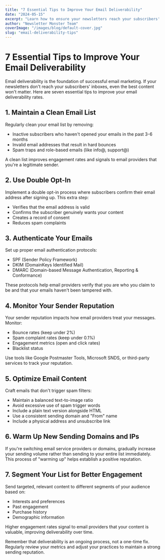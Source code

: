 ```yaml
---
title: "7 Essential Tips to Improve Your Email Deliverability"
date: "2024-05-15"
excerpt: "Learn how to ensure your newsletters reach your subscribers' inboxes instead of spam folders."
author: "Newsletter Monster Team"
coverImage: "/images/blog/default-cover.jpg"
slug: "email-deliverability-tips"
---
```


# 7 Essential Tips to Improve Your Email Deliverability

Email deliverability is the foundation of successful email marketing. If your newsletters don't reach your subscribers' inboxes, even the best content won't matter. Here are seven essential tips to improve your email deliverability rates.

## 1. Maintain a Clean Email List

Regularly clean your email list by removing:

- Inactive subscribers who haven't opened your emails in the past 3-6 months
- Invalid email addresses that result in hard bounces
- Spam traps and role-based emails (like info@, support@)

A clean list improves engagement rates and signals to email providers that you're a legitimate sender.

## 2. Use Double Opt-In

Implement a double opt-in process where subscribers confirm their email address after signing up. This extra step:

- Verifies that the email address is valid
- Confirms the subscriber genuinely wants your content
- Creates a record of consent
- Reduces spam complaints

## 3. Authenticate Your Emails

Set up proper email authentication protocols:

- SPF (Sender Policy Framework)
- DKIM (DomainKeys Identified Mail)
- DMARC (Domain-based Message Authentication, Reporting & Conformance)

These protocols help email providers verify that you are who you claim to be and that your emails haven't been tampered with.

## 4. Monitor Your Sender Reputation

Your sender reputation impacts how email providers treat your messages. Monitor:

- Bounce rates (keep under 2%)
- Spam complaint rates (keep under 0.1%)
- Engagement metrics (open and click rates)
- Blacklist status

Use tools like Google Postmaster Tools, Microsoft SNDS, or third-party services to track your reputation.

## 5. Optimize Email Content

Craft emails that don't trigger spam filters:

- Maintain a balanced text-to-image ratio
- Avoid excessive use of spam trigger words
- Include a plain text version alongside HTML
- Use a consistent sending domain and "From" name
- Include a physical address and unsubscribe link

## 6. Warm Up New Sending Domains and IPs

If you're switching email service providers or domains, gradually increase your sending volume rather than sending to your entire list immediately. This process of "warming up" helps establish a positive reputation.

## 7. Segment Your List for Better Engagement

Send targeted, relevant content to different segments of your audience based on:

- Interests and preferences
- Past engagement
- Purchase history
- Demographic information

Higher engagement rates signal to email providers that your content is valuable, improving deliverability over time.

Remember that deliverability is an ongoing process, not a one-time fix. Regularly review your metrics and adjust your practices to maintain a strong sending reputation.
